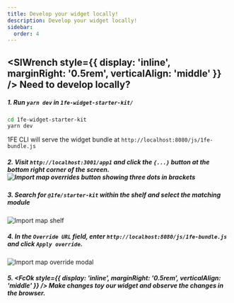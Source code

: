 ```yaml
---
title: Develop your widget locally!
description: Develop your widget locally!
sidebar:
  order: 4
---
```



## <SlWrench style={{ display: 'inline', marginRight: '0.5rem', verticalAlign: 'middle' }} /> Need to develop locally?

##### 1. Run `yarn dev` in `1fe-widget-starter-kit/`

```bash
cd 1fe-widget-starter-kit
yarn dev
```

1FE CLI will serve the widget bundle at `http://localhost:8080/js/1fe-bundle.js`

##### 2. Visit `http://localhost:3001/app1` and click the `{...}` button at the bottom right corner of the screen. ![Import map overrides button showing three dots in brackets](./assets/three-dots.png)

##### 3. Search for `@1fe/starter-kit` within the shelf and select the matching module

![Import map shelf](./assets/import-map-shelf.png)

##### 4. In the `Override URL` field, enter `http://localhost:8080/js/1fe-bundle.js` and click `Apply override`.

![Import map override modal](./assets/override-modal.png)

##### 5. <FcOk style={{ display: 'inline', marginRight: '0.5rem', verticalAlign: 'middle' }} /> Make changes toy our widget and observe the changes in the browser.
